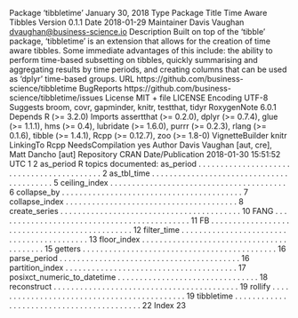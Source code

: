 Package ‘tibbletime’
January 30, 2018
Type Package
Title Time Aware Tibbles
Version 0.1.1
Date 2018-01-29
Maintainer Davis Vaughan <dvaughan@business-science.io>
Description Built on top of the 'tibble' package, 'tibbletime' is an extension
that allows for the creation of time aware tibbles. Some immediate
advantages of this include: the ability to perform time-based subsetting
on tibbles, quickly summarising and aggregating results by time periods,
and creating columns that can be used as 'dplyr' time-based groups.
URL https://github.com/business-science/tibbletime
BugReports https://github.com/business-science/tibbletime/issues
License MIT + file LICENSE
Encoding UTF-8
Suggests broom, covr, gapminder, knitr, testthat, tidyr
RoxygenNote 6.0.1
Depends R (>= 3.2.0)
Imports assertthat (>= 0.2.0), dplyr (>= 0.7.4), glue (>= 1.1.1), hms
(>= 0.4), lubridate (>= 1.6.0), purrr (>= 0.2.3), rlang (>=
0.1.6), tibble (>= 1.4.1), Rcpp (>= 0.12.7), zoo (>= 1.8-0)
VignetteBuilder knitr
LinkingTo Rcpp
NeedsCompilation yes
Author Davis Vaughan [aut, cre],
Matt Dancho [aut]
Repository CRAN
Date/Publication 2018-01-30 15:51:52 UTC
1
2 as_period
R topics documented:
as_period . . . . . . . . . . . . . . . . . . . . . . . . . . . . . . . . . . . . . . . . . . 2
as_tbl_time . . . . . . . . . . . . . . . . . . . . . . . . . . . . . . . . . . . . . . . . . 5
ceiling_index . . . . . . . . . . . . . . . . . . . . . . . . . . . . . . . . . . . . . . . . 6
collapse_by . . . . . . . . . . . . . . . . . . . . . . . . . . . . . . . . . . . . . . . . . 7
collapse_index . . . . . . . . . . . . . . . . . . . . . . . . . . . . . . . . . . . . . . . 8
create_series . . . . . . . . . . . . . . . . . . . . . . . . . . . . . . . . . . . . . . . . . 10
FANG . . . . . . . . . . . . . . . . . . . . . . . . . . . . . . . . . . . . . . . . . . . . 11
FB . . . . . . . . . . . . . . . . . . . . . . . . . . . . . . . . . . . . . . . . . . . . . . 12
filter_time . . . . . . . . . . . . . . . . . . . . . . . . . . . . . . . . . . . . . . . . . . 13
floor_index . . . . . . . . . . . . . . . . . . . . . . . . . . . . . . . . . . . . . . . . . 15
getters . . . . . . . . . . . . . . . . . . . . . . . . . . . . . . . . . . . . . . . . . . . . 16
parse_period . . . . . . . . . . . . . . . . . . . . . . . . . . . . . . . . . . . . . . . . . 16
partition_index . . . . . . . . . . . . . . . . . . . . . . . . . . . . . . . . . . . . . . . 17
posixct_numeric_to_datetime . . . . . . . . . . . . . . . . . . . . . . . . . . . . . . . . 18
reconstruct . . . . . . . . . . . . . . . . . . . . . . . . . . . . . . . . . . . . . . . . . . 19
rollify . . . . . . . . . . . . . . . . . . . . . . . . . . . . . . . . . . . . . . . . . . . . 19
tibbletime . . . . . . . . . . . . . . . . . . . . . . . . . . . . . . . . . . . . . . . . . . 22
Index 23

